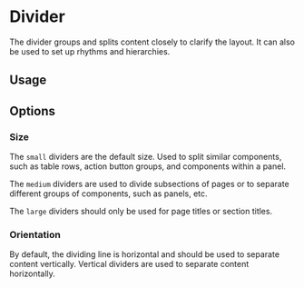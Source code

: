 

<Meta title="Components/Containers/Divider" of={DividerStories} />

# Divider

The divider groups and splits content closely to clarify the layout. It can also be used to set up rhythms and hierarchies.

## Usage

<MainView />
<Canvas of={DividerStories.Default} sourceState="shown" />

## Options

### Size

The `small` dividers are the default size. Used to split
similar components, such as table rows, action button groups, and
components within a panel.

The `medium` dividers are used to divide subsections of
pages or to separate different groups of components, such as panels,
etc.

The `large` dividers should only be used for page titles or
section titles.

<OptionsView />

<Canvas of={DividerStories.SizeSmall} sourceState="shown" />
<Canvas of={DividerStories.SizeLarge} sourceState="shown" />

### Orientation

By default, the dividing line is horizontal and should be used to
separate content vertically. Vertical dividers are used to separate
content horizontally.

<OrientationView />

<Canvas of={DividerStories.Vertical} sourceState="shown" />
